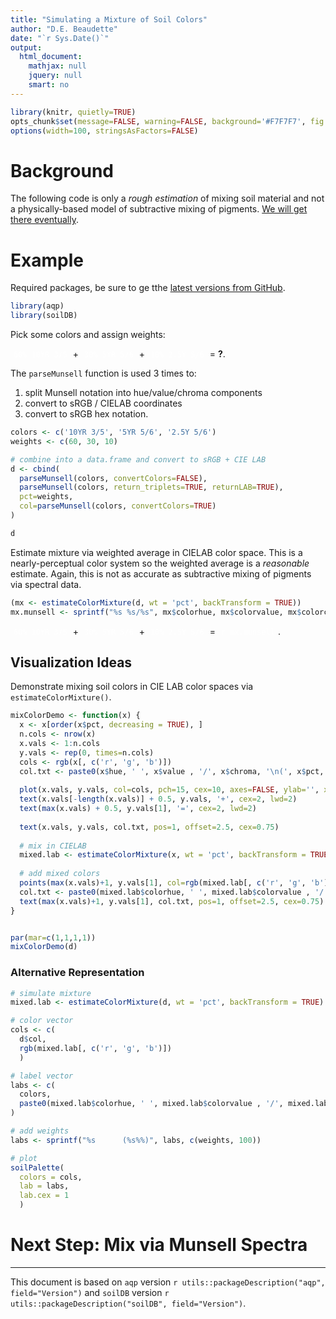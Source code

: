 ```yaml
---
title: "Simulating a Mixture of Soil Colors"
author: "D.E. Beaudette"
date: "`r Sys.Date()`"
output:
  html_document:
    mathjax: null
    jquery: null
    smart: no
---
```

  
```r
library(knitr, quietly=TRUE)
opts_chunk$set(message=FALSE, warning=FALSE, background='#F7F7F7', fig.retina=2, dev='png', tidy=FALSE, verbose=FALSE)
options(width=100, stringsAsFactors=FALSE)
```

# Background

The following code is only a *rough estimation* of mixing soil material and not a physically-based model of subtractive mixing of pigments. [We will get there eventually](https://github.com/ncss-tech/aqp/issues/10).


# Example

Required packages, be sure to ge tthe [latest versions from GitHub](https://github.com/ncss-tech/aqp).
```r
library(aqp)
library(soilDB)
```


Pick some colors and assign weights:

<span style="padding: 5px; background-color: `r parseMunsell('10YR 3/5')`; color: white;">`60% 10YR 3/5`</span> + <span style="padding: 5px; background-color: `r parseMunsell('5YR 5/6')`; color: white;">`30% 5YR 5/6`</span> + <span style="padding: 5px; background-color: `r parseMunsell('2.5Y 5/6')`; color: white;">`10% 2.5Y 5/6`</span> = <b>?</b>.

The `parseMunsell` function is used 3 times to: 

 1. split Munsell notation into hue/value/chroma components
 2. convert to sRGB / CIELAB coordinates
 3. convert to sRGB hex notation.
```r
colors <- c('10YR 3/5', '5YR 5/6', '2.5Y 5/6')
weights <- c(60, 30, 10)

# combine into a data.frame and convert to sRGB + CIE LAB
d <- cbind(
  parseMunsell(colors, convertColors=FALSE),
  parseMunsell(colors, return_triplets=TRUE, returnLAB=TRUE),
  pct=weights,
  col=parseMunsell(colors, convertColors=TRUE)
)

d
```


Estimate mixture via weighted average in CIELAB color space. This is a nearly-perceptual color system so the weighted average is a *reasonable* estimate. Again, this is not as accurate as subtractive mixing of pigments via spectral data.
```r
(mx <- estimateColorMixture(d, wt = 'pct', backTransform = TRUE))
mx.munsell <- sprintf("%s %s/%s", mx$colorhue, mx$colorvalue, mx$colorchroma)
```

<span style="padding: 5px; background-color: `r parseMunsell('10YR 3/5')`; color: white;">`60% 10YR 3/5`</span> + <span style="padding: 5px; background-color: `r parseMunsell('5YR 5/6')`; color: white;">`30% 5YR 5/6`</span> + <span style="padding: 5px; background-color: `r parseMunsell('2.5Y 5/6')`; color: white;">`10% 2.5Y 5/6`</span> = <span style="padding: 5px; background-color: `r parseMunsell(mx.munsell)`; color: white;">`r mx.munsell`</span>.


## Visualization Ideas
Demonstrate mixing soil colors in CIE LAB color spaces via `estimateColorMixture()`.
```r
mixColorDemo <- function(x) {
  x <- x[order(x$pct, decreasing = TRUE), ]
  n.cols <- nrow(x)
  x.vals <- 1:n.cols
  y.vals <- rep(0, times=n.cols)
  cols <- rgb(x[, c('r', 'g', 'b')])
  col.txt <- paste0(x$hue, ' ', x$value , '/', x$chroma, '\n(', x$pct, '%)')
  
  plot(x.vals, y.vals, col=cols, pch=15, cex=10, axes=FALSE, ylab='', xlab='', xlim=c(0.5, n.cols + 2.5))
  text(x.vals[-length(x.vals)] + 0.5, y.vals, '+', cex=2, lwd=2)
  text(max(x.vals) + 0.5, y.vals[1], '=', cex=2, lwd=2)
  
  text(x.vals, y.vals, col.txt, pos=1, offset=2.5, cex=0.75)
  
  # mix in CIELAB
  mixed.lab <- estimateColorMixture(x, wt = 'pct', backTransform = TRUE)
  
  # add mixed colors
  points(max(x.vals)+1, y.vals[1], col=rgb(mixed.lab[, c('r', 'g', 'b')]), cex=10, pch=15)
  col.txt <- paste0(mixed.lab$colorhue, ' ', mixed.lab$colorvalue , '/', mixed.lab$colorchroma)
  text(max(x.vals)+1, y.vals[1], col.txt, pos=1, offset=2.5, cex=0.75)
}


par(mar=c(1,1,1,1))
mixColorDemo(d)
```

### Alternative Representation
```r
# simulate mixture
mixed.lab <- estimateColorMixture(d, wt = 'pct', backTransform = TRUE)

# color vector
cols <- c(
  d$col, 
  rgb(mixed.lab[, c('r', 'g', 'b')])
  )

# label vector
labs <- c(
  colors,
  paste0(mixed.lab$colorhue, ' ', mixed.lab$colorvalue , '/', mixed.lab$colorchroma)
)

# add weights
labs <- sprintf("%s      (%s%%)", labs, c(weights, 100))

# plot
soilPalette(
  colors = cols,
  lab = labs,
  lab.cex = 1
  )
```


# Next Step: Mix via Munsell Spectra






----------------------------
This document is based on `aqp` version `r utils::packageDescription("aqp", field="Version")` and `soilDB` version `r utils::packageDescription("soilDB", field="Version")`.

